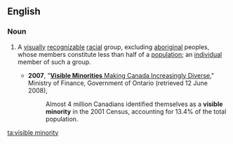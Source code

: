 ==English==
{{wikipedia}}
===Noun===

{{en-noun|head=[[visible]] [[minority]]|visible minorities}}

# {{context|Canada|lang=en}} A [[visually]] [[recognizable]] [[racial]] group, excluding [[aboriginal]] peoples, whose members constitute less than half of a [[population]]; an [[individual]] member of such a group.
#*'''2007''', "[http://www.fin.gov.on.ca/english/economy/demographics/census/cenhi6.html '''Visible Minorities''' Making Canada Increasingly Diverse]," Ministry of Finance, Government of Ontario (retrieved 12 June 2008),
#*:Almost 4 million Canadians identified themselves as a '''visible minority''' in the 2001 Census, accounting for 13.4% of the total population.

[[ta:visible minority]]